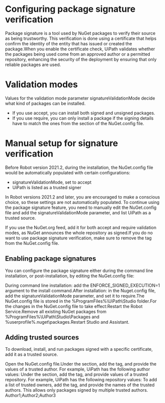 ﻿# Configuring package signature verification

Package signature is a tool used by NuGet packages to verify their source as being trustworthy. This verification is done using a certificate that helps confirm the identity of the entity that has issued or created the package.When you enable the certificate check, UiPath validates whether the packages being used come from an approved author or a permitted repository, enhancing the security of the deployment by ensuring that only reliable packages are used.

# Validation modes

Values for the validation mode parameter signatureValidationMode decide what kind of packages can be installed.

* If you use accept, you can install both signed and unsigned packages.
* If you use require, you can only install a package if the signing details have to match the ones from the <trustedSigners> section of the NuGet.config file.

# Manual setup for signature verification

Before Robot version 2021.2, during the installation, the NuGet.config file would be automatically populated with certain configurations:

* signatureValidationMode, set to accept
* UiPath is listed as a trusted signer

In Robot versions 2021.2 and later, you are encouraged to make a conscious choice, so these settings are not automatically populated. To continue using the package signature feature, you need to manually edit the NuGet.config file and add the signatureValidationMode parameter, and list UiPath as a trusted source.

If you use the NuGet.org feed, add it for both accept and require validation modes, as NuGet announces the whole repository as signed.If you do no want to use package signature verification, make sure to remove the <trustedSigners> tag from the NuGet.config file.

## Enabling package signatures

You can configure the package signature either during the command line installation, or post-installation, by editing the NuGet.config file:

During command line installation: add the ENFORCE_SIGNED_EXECUTION=1 argument to the install command.After installation: in the Nuget.config file, add the signatureValidationMode parameter, and set it to require.The NuGet.config file is stored in the %ProgramFiles%\UiPath\Studio folder.For the changes in the NuGet.config file to take effect:Restart the Robot Service.Remove all existing NuGet packages from %ProgramFiles%\UiPath\Studio\Packages and %userprofile%\.nuget\packages.Restart Studio and Assistant.


## Adding trusted sources

To download, install, and run packages signed with a specific certificate, add it as a trusted source.

Open the NuGet.config file.Under the <trustedSigners> section, add the <author> tag, and provide the values of a trusted author. For example, UiPath has the following author values:<config>
     <add key="signatureValidationMode" value="require" />
</config>
<trustedSigners>
   <author name="UiPath">
      <certificate fingerprint="D179174EBC1E180D656BFB15BE369DEA8A17C178230FAC7771BF5446940C290C" hashAlgorithm="SHA256" allowUntrustedRoot="false"/>
      <certificate fingerprint="ABD1E1BB749DDC96B46A1DBD91B93A2D8B3B5572D1E20A52F6165ED96FC117E0" hashAlgorithm="SHA256" allowUntrustedRoot="false" />
      <certificate fingerprint="A96ADDC7455443CF702A887BC153CF7844038E2E88081D676C57DDD90EC90245" hashAlgorithm="SHA256" allowUntrustedRoot="false" />
   </author>
</trustedSigners>Under the <trustedSigners> section, add the <repository> tag, and provide values of a trusted repository. For example, UiPath has the following repository values:<config>
     <add key="signatureValidationMode" value="require" />
</config>
<trustedSigners>
   <repository name="UiPathRepository" serviceIndex="https://gallery.uipath.com/api/v3/index.json">
      <certificate fingerprint="D179174EBC1E180D656BFB15BE369DEA8A17C178230FAC7771BF5446940C290C" hashAlgorithm="SHA256" allowUntrustedRoot="false" />
      <certificate fingerprint="ABD1E1BB749DDC96B46A1DBD91B93A2D8B3B5572D1E20A52F6165ED96FC117E0" hashAlgorithm="SHA256" allowUntrustedRoot="false" />
      <certificate fingerprint="A96ADDC7455443CF702A887BC153CF7844038E2E88081D676C57DDD90EC90245" hashAlgorithm="SHA256" allowUntrustedRoot="false" />
   </repository>
</trustedSigners>To add a list of trusted owners, add the <owners> tag, and provide the names of the trusted authors. This allows only packages signed by multiple trusted authors.<config>
     <add key="signatureValidationMode" value="require" />
</config>
<trustedSigners>
    <repository name="UiPath Repository" serviceIndex="https://uipath.repository">
        <certificate fingerprint="1234512345123451234512345123123123123123123123123123112312312E5" hashAlgorithm="SHA256" allowUntrustedRoot="true" />
        <owners>Author1;Author2;Author3</owners> 
    </repository>
</trustedSigners>

